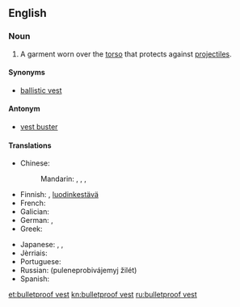 ==English==
{{wikipedia}}

===Noun===
{{en-noun}}

# A garment worn over the [[torso]] that protects against [[projectile]]s.

====Synonyms====
* [[ballistic vest]]

====Antonym====
* [[vest buster]]

====Translations====
{{trans-top|bulletproof vest}}
* Chinese:
*: Mandarin: {{t|cmn|防彈衣|sc=Hani}}, {{t|cmn|防弹衣|tr=fángdànyī|sc=Hani}}, {{t|cmn|鋼絲背心|sc=Hani}}, {{t|cmn|钢丝背心|tr=gāngsī bèixīn|sc=Hani}}
* Finnish: {{t-|fi|luotiliivi}}, [[luodinkestävä]] {{t+|fi|liivi}}
* French: {{t+|fr|gilet pare-balles|m}}
* Galician: {{t+|gl|chaleco antibalas|m}}
* German: {{t-|de|beschusshemmende Weste|f}}, {{t-|de|durchschusshemmende Weste|f}}
* Greek: {{t-|el|αλεξίσφαιρο γιλέκο|n|tr=alexísfairo giléko}}
{{trans-mid}}
* Japanese: {{t-|ja|バリスティックベスト|tr=barisutikkubesuto |sc=Jpan}}, {{t-|ja|ブレットプルーフベスト|tr=burettopurūfubesuto|sc=Jpan}}, {{t-|ja|防弾チョッキ|tr=bōdan-chokki|sc=Jpan}}
* Jèrriais: {{tø|roa-jer|câsaque contre-boulets|f}}
* Portuguese: {{t-|pt|colete à prova de balas|m}}
* Russian: {{t+|ru|бронежилет|m|tr=bronežilét}} {{l/ru|пуленепробиваемый}} {{l/ru|жилет}} (puleneprobivájemyj žilét) {{m}}
* Spanish: {{t+|es|chaleco antibalas|m}}
{{trans-bottom}}

[[et:bulletproof vest]]
[[kn:bulletproof vest]]
[[ru:bulletproof vest]]